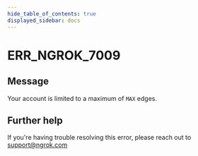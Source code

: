 ```yaml
---
hide_table_of_contents: true
displayed_sidebar: docs
---
```



# ERR_NGROK_7009

## Message

Your account is limited to a maximum of `MAX` edges.

<ErrorDetails error="err_ngrok_7009" />

## Further help

If you're having trouble resolving this error, please reach out to [support@ngrok.com](mailto:support@ngrok.com?subject=Help%20with%20ERR_NGROK_7009)
